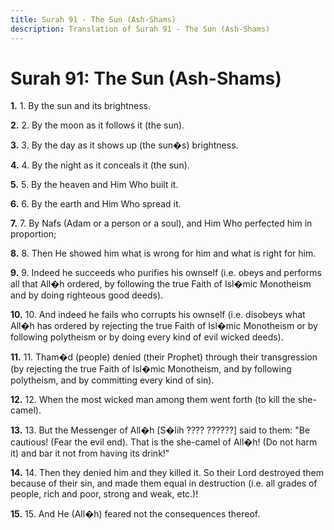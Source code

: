 ```yaml
---
title: Surah 91 - The Sun (Ash-Shams)
description: Translation of Surah 91 - The Sun (Ash-Shams)
---
```


# Surah 91: The Sun (Ash-Shams)

**1.** 1. By the sun and its brightness.

**2.** 2. By the moon as it follows it (the sun).

**3.** 3. By the day as it shows up (the sun�s) brightness.

**4.** 4. By the night as it conceals it (the sun).

**5.** 5. By the heaven and Him Who built it.

**6.** 6. By the earth and Him Who spread it.

**7.** 7. By Nafs (Adam or a person or a soul), and Him Who perfected him in proportion;

**8.** 8. Then He showed him what is wrong for him and what is right for him.

**9.** 9. Indeed he succeeds who purifies his ownself (i.e. obeys and performs all that All�h ordered, by following the true Faith of Isl�mic Monotheism and by doing righteous good deeds).

**10.** 10. And indeed he fails who corrupts his ownself (i.e. disobeys what All�h has ordered by rejecting the true Faith of Isl�mic Monotheism or by following polytheism or by doing every kind of evil wicked deeds).

**11.** 11. Tham�d (people) denied (their Prophet) through their transgression (by rejecting the true Faith of Isl�mic Monotheism, and by following polytheism, and by committing every kind of sin).

**12.** 12. When the most wicked man among them went forth (to kill the she-camel).

**13.** 13. But the Messenger of All�h [S�lih ???? ??????] said to them: "Be cautious! (Fear the evil end). That is the she-camel of All�h! (Do not harm it) and bar it not from having its drink!"

**14.** 14. Then they denied him and they killed it. So their Lord destroyed them because of their sin, and made them equal in destruction (i.e. all grades of people, rich and poor, strong and weak, etc.)!

**15.** 15. And He (All�h) feared not the consequences thereof.

